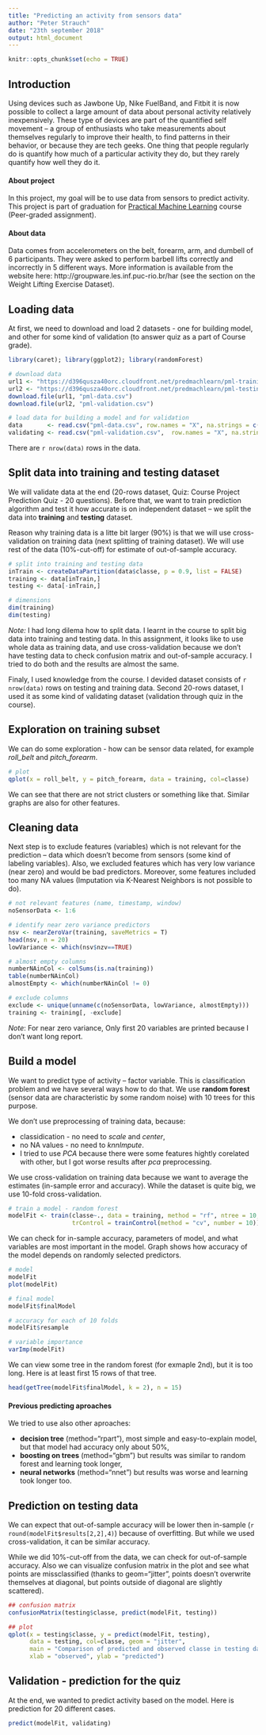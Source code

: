 ```yaml
---
title: "Predicting an activity from sensors data"
author: "Peter Strauch"
date: "23th september 2018"
output: html_document
---
```


```r
knitr::opts_chunk$set(echo = TRUE)
```

## Introduction
Using devices such as Jawbone Up, Nike FuelBand, and Fitbit it is now possible to collect a large amount of data about personal activity relatively inexpensively. These type of devices are part of the quantified self movement – a group of enthusiasts who take measurements about themselves regularly to improve their health, to find patterns in their behavior, or because they are tech geeks. One thing that people regularly do is quantify how much of a particular activity they do, but they rarely quantify how well they do it.  

#### About project
In this project, my goal will be to use data from sensors to predict activity. This project is part of graduation for [Practical Machine Learning](https://www.coursera.org/learn/practical-machine-learning) course (Peer-graded assignment).

#### About data
Data comes from accelerometers on the belt, forearm, arm, and dumbell of 6 participants. They were asked to perform barbell lifts correctly and incorrectly in 5 different ways. More information is available from the website here: http://groupware.les.inf.puc-rio.br/har (see the section on the Weight Lifting Exercise Dataset).


## Loading data
At first, we need to download and load 2 datasets - one for building model, and other for some kind of validation (to answer quiz as a part of Course grade).
```r
library(caret); library(ggplot2); library(randomForest)
```

```r
# download data
url1 <- "https://d396qusza40orc.cloudfront.net/predmachlearn/pml-training.csv"
url2 <- "https://d396qusza40orc.cloudfront.net/predmachlearn/pml-testing.csv"
download.file(url1, "pml-data.csv")
download.file(url2, "pml-validation.csv")

# load data for building a model and for validation
data       <- read.csv("pml-data.csv", row.names = "X", na.strings = c("",NA))
validating <- read.csv("pml-validation.csv",  row.names = "X", na.strings = c("",NA))
```
There are `r nrow(data)` rows in the data.


## Split data into training and testing dataset
We will validate data at the end (20-rows dataset, Quiz: Course Project Prediction Quiz - 20 questions). Before that, we want to train prediction algorithm and test it how accurate is on independent dataset -- we split the data into **training** and **testing** dataset.

Reason why training data is a litte bit larger (90%) is that we will use cross-validation on training data (next splitting of training dataset). We will use rest of the data (10%-cut-off) for estimate of out-of-sample accuracy.
```r
# split into training and testing data
inTrain <- createDataPartition(data$classe, p = 0.9, list = FALSE)
training <- data[inTrain,]
testing <- data[-inTrain,]

# dimensions
dim(training)
dim(testing)
```
*Note:* I had long dilema how to split data. I learnt in the course to split big data into training and testing data. In this assignment, it looks like to use whole data as training data, and use cross-validation because we don't have testing data to check confusion matrix and out-of-sample accuracy. I tried to do both and the results are almost the same.

Finaly, I used knowledge from the course. I devided dataset consists of `r nrow(data)` rows on testing and training data. Second 20-rows dataset, I used it as some kind of validating dataset (validation through quiz in the course).


## Exploration on training subset
We can do some exploration - how can be sensor data related, for example *roll_belt* and *pitch_forearm*.
```r
# plot
qplot(x = roll_belt, y = pitch_forearm, data = training, col=classe)
```

We can see that there are not strict clusters or something like that. Similar graphs are also for other features.


## Cleaning data
Next step is to exclude features (variables) which is not relevant for the prediction -- data which doesn't become from sensors (some kind of labeling variables). Also, we excluded features which has very low variance (near zero) and would be bad predictors. Moreover, some features included too many NA values (Imputation via K-Nearest Neighbors is not possible to do).
```r
# not relevant features (name, timestamp, window)
noSensorData <- 1:6

# identify near zero variance predictors
nsv <- nearZeroVar(training, saveMetrics = T)
head(nsv, n = 20)
lowVariance <- which(nsv$nzv==TRUE)

# almost empty columns
numberNAinCol <- colSums(is.na(training))
table(numberNAinCol)
almostEmpty <- which(numberNAinCol != 0)

# exclude columns
exclude <- unique(unname(c(noSensorData, lowVariance, almostEmpty)))
training <- training[, -exclude]
```
*Note*: For near zero variance, Only first 20 variables are printed because I don't want long report.

## Build a model
We want to predict type of activity -- factor variable. This is classification problem and we have several ways how to do that. We use **random forest** (sensor data are characteristic by some random noise) with 10 trees for this purpose. 

We don't use preprocessing of training data, because:

+ classidication - no need to *scale* and *center*,
+ no NA values - no need to *knnImpute*.
+ I tried to use *PCA* because there were some features hightly corelated with other, but I got worse results after *pca* preprocessing.

We use cross-validation on training data because we want to average the estimates (in-sample error and accuracy). While the dataset is quite big, we use 10-fold cross-validation.
```r
# train a model - random forest
modelFit <- train(classe~., data = training, method = "rf", ntree = 10, 
                  trControl = trainControl(method = "cv", number = 10))
```

We can check for in-sample accuracy, parameters of model, and what variables are most important in the model. Graph shows how accuracy of the model depends on randomly selected predictors.
```r
# model
modelFit
plot(modelFit)

# final model
modelFit$finalModel

# accuracy for each of 10 folds
modelFit$resample

# variable importance
varImp(modelFit)
```

We can view some tree in the random forest (for exmaple 2nd), but it is too long. Here is at least first 15 rows of that tree.
```r
head(getTree(modelFit$finalModel, k = 2), n = 15)
```


#### Previous predicting aproaches
We tried to use also other aproaches:

+ **decision tree** (method="rpart"), most simple and easy-to-explain model, but that model had accuracy only about 50%,
+ **boosting on trees** (method="gbm") but results was similar to random forest and learning took longer,
+ **neural networks** (method="nnet") but results was worse and learning took longer too.


## Prediction on testing data
We can expect that out-of-sample accuracy will be lower then in-sample (`r round(modelFit$results[2,2],4)`) because of overfitting. But while we used cross-validation, it can be similar accuracy.

While we did 10%-cut-off from the data, we can check for out-of-sample accuracy. Also we can visualize confusion matrix in the plot and see what points are missclassified (thanks to geom="jitter", points doesn't overwrite themselves at diagonal, but points outside of diagonal are slightly scattered).
```r
## confusion matrix
confusionMatrix(testing$classe, predict(modelFit, testing))

## plot
qplot(x = testing$classe, y = predict(modelFit, testing), 
      data = testing, col=classe, geom = "jitter", 
      main = "Comparison of predicted and observed classe in testing data", 
      xlab = "observed", ylab = "predicted")

```


## Validation - prediction for the quiz
At the end, we wanted to predict activity based on the model. Here is prediction for 20 different cases.
```r
predict(modelFit, validating)
```

